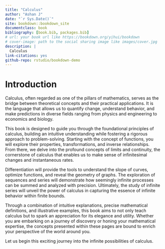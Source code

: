 --- 
title: "Calculus"
author: "Ashan J"
date: "`r Sys.Date()`"
site: bookdown::bookdown_site
documentclass: book
bibliography: [book.bib, packages.bib]
# url: your book url like https://bookdown.org/yihui/bookdown
# cover-image: path to the social sharing image like images/cover.jpg
description: |
  Calculus
link-citations: yes
github-repo: rstudio/bookdown-demo
---

# Introduction


Calculus, often regarded as one of the pillars of mathematics, serves as the bridge between theoretical concepts and their practical applications. It is the language that allows us to quantify change, understand behavior, and make predictions in diverse fields ranging from physics and engineering to economics and biology.

This book is designed to guide you through the foundational principles of calculus, building an intuitive understanding while fostering a rigorous approach to problem-solving. Starting with the concept of functions, you will explore their properties, transformations, and inverse relationships. From there, we delve into the profound concepts of limits and continuity, the cornerstone of calculus that enables us to make sense of infinitesimal changes and instantaneous rates.

Differentiation will provide the tools to understand the slope of curves, optimize functions, and reveal the geometry of graphs. The exploration of sequences and series will demonstrate how seemingly infinite processes can be summed and analyzed with precision. Ultimately, the study of infinite series will unveil the power of calculus in capturing the essence of infinite behavior within finite bounds.

Through a combination of intuitive explanations, precise mathematical definitions, and illustrative examples, this book aims to not only teach calculus but to spark an appreciation for its elegance and utility. Whether you are embarking on a journey of discovery or honing your mathematical expertise, the concepts presented within these pages are bound to enrich your perspective of the world around you.

Let us begin this exciting journey into the infinite possibilities of calculus.